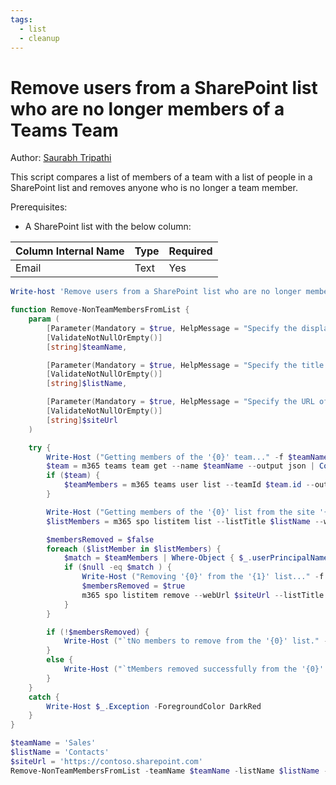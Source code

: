 ```yaml
---
tags:
  - list
  - cleanup
---
```



# Remove users from a SharePoint list who are no longer members of a Teams Team

Author: [Saurabh Tripathi](https://github.com/saurabh7019)

This script compares a list of members of a team with a list of people in a SharePoint list and removes anyone who is no longer a team member.

Prerequisites:

- A SharePoint list with the below column:

Column Internal Name | Type  | Required 
---------------------|-------|----------
Email                | Text  | Yes      

<Tabs>
  <TabItem value="PowerShell">

  ```powershell
  Write-host 'Remove users from a SharePoint list who are no longer members of a Teams Team'

  function Remove-NonTeamMembersFromList {
      param (
          [Parameter(Mandatory = $true, HelpMessage = "Specify the display name of the Microsoft Teams team for which you want to remove members.")]
          [ValidateNotNullOrEmpty()]
          [string]$teamName,

          [Parameter(Mandatory = $true, HelpMessage = "Specify the title of the SharePoint list you want to clean up.")]
          [ValidateNotNullOrEmpty()]
          [string]$listName,

          [Parameter(Mandatory = $true, HelpMessage = "Specify the URL of the site where the SharePoint list is located.")]
          [ValidateNotNullOrEmpty()]
          [string]$siteUrl
      )

      try {
          Write-Host ("Getting members of the '{0}' team..." -f $teamName) -ForegroundColor Yellow
          $team = m365 teams team get --name $teamName --output json | ConvertFrom-Json
          if ($team) {
              $teamMembers = m365 teams user list --teamId $team.id --output json | ConvertFrom-Json
          }

          Write-Host ("Getting members of the '{0}' list from the site '{1}'..." -f $listName, $siteUrl) -ForegroundColor Yellow
          $listMembers = m365 spo listitem list --listTitle $listName --webUrl $siteUrl --fields "ID,Email" --output json | ConvertFrom-Json

          $membersRemoved = $false
          foreach ($listMember in $listMembers) {
              $match = $teamMembers | Where-Object { $_.userPrincipalName -eq $listMember.Email }
              if ($null -eq $match ) {
                  Write-Host ("Removing '{0}' from the '{1}' list..." -f $($listMember.Email), $listName) -ForegroundColor Yellow
                  $membersRemoved = $true
                  m365 spo listitem remove --webUrl $siteUrl --listTitle $listName --id $listMember.Id --confirm
              }
          }

          if (!$membersRemoved) {
              Write-Host ("`tNo members to remove from the '{0}' list." -f $listName) -ForegroundColor Green
          }
          else {
              Write-Host ("`tMembers removed successfully from the '{0}' list." -f $listName) -ForegroundColor Green
          }
      }
      catch {
          Write-Host $_.Exception -ForegroundColor DarkRed
      }
  }

  $teamName = 'Sales'
  $listName = 'Contacts'
  $siteUrl = 'https://contoso.sharepoint.com'
  Remove-NonTeamMembersFromList -teamName $teamName -listName $listName -siteUrl $siteUrl
  ```

  </TabItem>
</Tabs>

